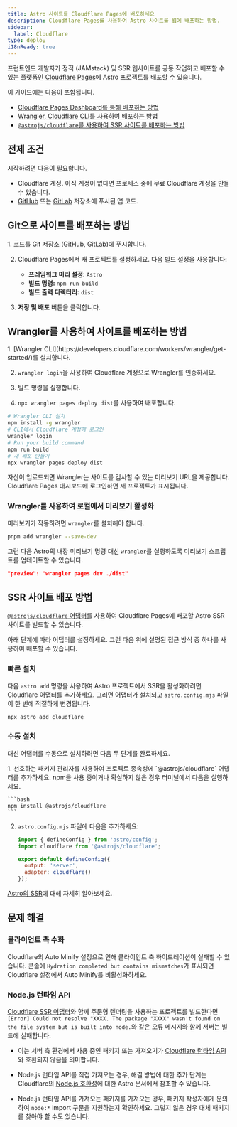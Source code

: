 ```yaml
---
title: Astro 사이트를 Cloudflare Pages에 배포하세요
description: Cloudflare Pages를 사용하여 Astro 사이트를 웹에 배포하는 방법.
sidebar:
  label: Cloudflare
type: deploy
i18nReady: true
---
```


프런트엔드 개발자가 정적 (JAMstack) 및 SSR 웹사이트를 공동 작업하고 배포할 수 있는 플랫폼인 [Cloudflare Pages](https://pages.cloudflare.com/)에 Astro 프로젝트를 배포할 수 있습니다.

이 가이드에는 다음이 포함됩니다.

- [Cloudflare Pages Dashboard를 통해 배포하는 방법](#git으로-사이트를-배포하는-방법)
- [Wrangler, Cloudflare CLI를 사용하여 배포하는 방법](#wrangler를-사용하여-사이트를-배포하는-방법)
- [`@astrojs/cloudflare`를 사용하여 SSR 사이트를 배포하는 방법](#ssr-사이트-배포-방법)

## 전제 조건

시작하려면 다음이 필요합니다.

- Cloudflare 계정. 아직 계정이 없다면 프로세스 중에 무료 Cloudflare 계정을 만들 수 있습니다.
- [GitHub](https://github.com/) 또는 [GitLab](https://about.gitlab.com/) 저장소에 푸시된 앱 코드.

## Git으로 사이트를 배포하는 방법

<Steps>
1. 코드를 Git 저장소 (GitHub, GitLab)에 푸시합니다.

2. Cloudflare Pages에서 새 프로젝트를 설정하세요. 다음 빌드 설정을 사용합니다:

    - **프레임워크 미리 설정**: `Astro`
    - **빌드 명령:** `npm run build`
    - **빌드 출력 디렉터리:** `dist`

3. **저장 및 배포** 버튼을 클릭합니다.
</Steps>

## Wrangler를 사용하여 사이트를 배포하는 방법

<Steps>
1. [Wrangler CLI](https://developers.cloudflare.com/workers/wrangler/get-started/)를 설치합니다.

2. `wrangler login`을 사용하여 Cloudflare 계정으로 Wrangler를 인증하세요.

3. 빌드 명령을 실행합니다.

4. `npx wrangler pages deploy dist`를 사용하여 배포합니다.
</Steps>

```bash
# Wrangler CLI 설치
npm install -g wrangler
# CLI에서 Cloudflare 계정에 로그인
wrangler login
# Run your build command
npm run build
# 새 배포 만들기
npx wrangler pages deploy dist
```

자산이 업로드되면 Wrangler는 사이트를 검사할 수 있는 미리보기 URL을 제공합니다. Cloudflare Pages 대시보드에 로그인하면 새 프로젝트가 표시됩니다.

### Wrangler를 사용하여 로컬에서 미리보기 활성화

미리보기가 작동하려면 `wrangler`를 설치해야 합니다.

```bash
pnpm add wrangler --save-dev
```

그런 다음 Astro의 내장 미리보기 명령 대신 `wrangler`를 실행하도록 미리보기 스크립트를 업데이트할 수 있습니다.

```json title="package.json"
"preview": "wrangler pages dev ./dist"
```

## SSR 사이트 배포 방법

[`@astrojs/cloudflare` 어댑터](/ko/guides/integrations-guide/cloudflare/)를 사용하여 Cloudflare Pages에 배포할 Astro SSR 사이트를 빌드할 수 있습니다.

아래 단계에 따라 어댑터를 설정하세요. 그런 다음 위에 설명된 접근 방식 중 하나를 사용하여 배포할 수 있습니다.

### 빠른 설치

다음 `astro add` 명령을 사용하여 Astro 프로젝트에서 SSR을 활성화하려면 Cloudflare 어댑터를 추가하세요. 그러면 어댑터가 설치되고 `astro.config.mjs` 파일이 한 번에 적절하게 변경됩니다.

```bash
npx astro add cloudflare
```

### 수동 설치

대신 어댑터를 수동으로 설치하려면 다음 두 단계를 완료하세요.

<Steps>
1. 선호하는 패키지 관리자를 사용하여 프로젝트 종속성에 `@astrojs/cloudflare` 어댑터를 추가하세요. npm을 사용 중이거나 확실하지 않은 경우 터미널에서 다음을 실행하세요.

    ```bash
    npm install @astrojs/cloudflare
    ```

2. `astro.config.mjs` 파일에 다음을 추가하세요:

    ```js title="astro.config.mjs" ins={2, 5-6}
    import { defineConfig } from 'astro/config';
    import cloudflare from '@astrojs/cloudflare';

    export default defineConfig({
      output: 'server',
      adapter: cloudflare()
    });
    ```
</Steps>

<ReadMore>[Astro의 SSR](/ko/guides/on-demand-rendering/)에 대해 자세히 알아보세요.</ReadMore>

## 문제 해결

### 클라이언트 측 수화

Cloudflare의 Auto Minify 설정으로 인해 클라이언트 측 하이드레이션이 실패할 수 있습니다. 콘솔에 `Hydration completed but contains mismatches`가 표시되면 Cloudflare 설정에서 Auto Minify를 비활성화하세요.

### Node.js 런타임 API

[Cloudflare SSR 어댑터](/ko/guides/integrations-guide/cloudflare/)와 함께 주문형 렌더링을 사용하는 프로젝트를 빌드한다면 `[Error] Could not resolve "XXXX. The package "XXXX" wasn't found on the file system but is built into node.`와 같은 오류 메시지와 함께 서버는 빌드에 실패합니다.

- 이는 서버 측 환경에서 사용 중인 패키지 또는 가져오기가 [Cloudflare 런타임 API](https://developers.cloudflare.com/workers/runtime-apis/nodejs/)와 호환되지 않음을 의미합니다.

- Node.js 런타임 API를 직접 가져오는 경우, 해결 방법에 대한 추가 단계는 Cloudflare의 [Node.js 호환성](/ko/guides/integrations-guide/cloudflare/#nodejs-호환성)에 대한 Astro 문서에서 참조할 수 있습니다.

- Node.js 런타임 API를 가져오는 패키지를 가져오는 경우, 패키지 작성자에게 문의하여 `node:*` import 구문을 지원하는지 확인하세요. 그렇지 않은 경우 대체 패키지를 찾아야 할 수도 있습니다.
